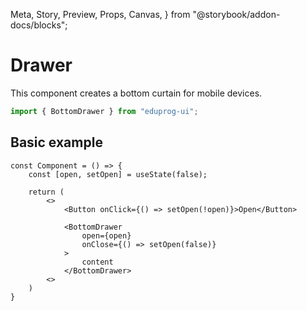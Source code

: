<!-- BottomDrawerDocs.mdx -->

  Meta,
  Story,
  Preview,
  Props,
  Canvas,
} from "@storybook/addon-docs/blocks";

# Drawer

This component creates a bottom curtain for mobile devices.

```ts
import { BottomDrawer } from "eduprog-ui";
```

<Props of={BottomDrawer} />

## Basic example

```tsx
const Component = () => {
    const [open, setOpen] = useState(false);

    return (
        <>
            <Button onClick={() => setOpen(!open)}>Open</Button>

            <BottomDrawer
                open={open}
                onClose={() => setOpen(false)}
            >
                content
            </BottomDrawer>
        <>
    )
}
```
